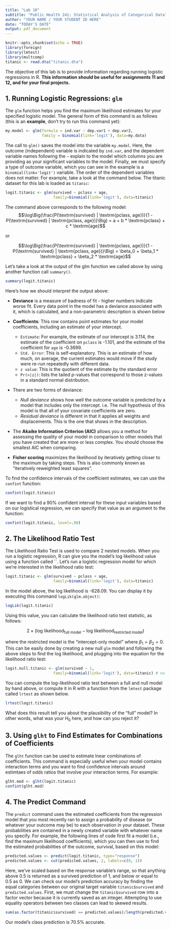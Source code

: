 ```yaml
---
title: "Lab 10"
subtitle: "Public Health 241: Statistical Analysis of Categorical Data"
author: "YOUR NAME / YOUR STUDENT ID HERE"
date: "TODAY'S DATE"
output: pdf_document
---
```


```r
knitr::opts_chunk$set(echo = TRUE)
library(foreign)
library(lmtest)
library(multcomp)
titanic <- read.dta("titanic.dta")
```

The objective of this lab is to provide information regarding running logistic regressions in R. **This information should be useful for assignments 11 and 12, and for your final projects.**

## 1. Running Logistic Regressions: `glm` 

The `glm` function helps you find the maximum likelihood estimates for your specified logistic model. The general form of this command is as follows (this is an **example**, don't try to run this command yet):

```r
my.model <- glm(formula = ind.var ~ dep.var1 + dep.var2,
                family = binomial(link='logit'), data=my.data)
```

The call to `glm()` saves the model into the variable `my.model`.  Here, the outcome (independent) variable is indicated by `ind.var`, and the dependent variable names following the `~` explain to the model which columns you are providing as your significant variables to the model. Finally, we must specify a type of outcome variable, which you can see in the example is a `binomial(link='logit')` variable. The order of the dependent variables does not matter. For example, take a look at the command below. The titanic dataset for this lab is loaded as `titanic`:
``` r
logit.titanic <- glm(survived ~ pclass + age,
                     family=binomial(link='logit'), data=titanic)
```

The command above corresponds to the following model:
$$\log\Big(\frac{P(\textrm{survived} | \textrm{pclass, age})}{1 - P(\textrm{survived} | \textrm{pclass, age})}\Big) = a + b * \textrm{pclass} + c * \textrm{age}$$

or

$$\log\Big(\frac{P(\textrm{survived} | \textrm{pclass, age})}{1 - P(\textrm{survived} | \textrm{pclass, age})}\Big) = \beta_0 + \beta_1 * \textrm{pclass} + \beta_2 * \textrm{age}$$

Let's take a look at the output of the glm function we called above by using another function call `summary()`.

``` r
summary(logit.titanic)
```

Here's how we should interpret the output above:

* **Deviance** is a measure of badness of fit - higher numbers indicate worse fit. Every data point in the model has a deviance associated with it, which is calculated, and a non-parametric description is shown below

* **Coeffcients**: This row contains point estimates for your model coefficients, including an estimate of your intercept.
  * `Estimate`: For example, the estimate of our intercept is 3.114, the estimate of the coefficient on `pclass` is -1.101, and the estimate of the coefficient for `age` is -0.3699.
  * `Std. Error`: This is self-explanatory. This is an estimate of how much, on average, the current estimates would move if the study were re-run repeatedly with different data.
  * `z value`: This is the quotient of the estimate by the standard error
  * `Pr(>|z|)`: lists the tailed p-values that correspond to those z-values in a standard normal distribution.

* There are two forms of deviance:
    * *Null deviance* shows how well the outcome variable is predicted by a model that includes only the intercept. i.e. The null hypothesis of this model is that all of your covariate coefficients are zero.
    * *Residual deviance* is different in that it applies all weights and displacements. This is the one that shows in the description.

* The **Akaike Information Criterion (AIC)** allows you a method for assessing the quality of your model in comparison to other models that you have created that are more or less complex. You should choose the smallest AIC when comparing.

* **Fisher scoring** maximizes the likelihood by iteratively getting closer to the maximum by taking steps. This is also commonly known as "iteratively reweighted least squares".

To find the confidence intervals of the coefficient estimates, we can use the `confint` function:

``` r
confint(logit.titanic)
```

If we want to find a 90% confident interval for these input variables based on our logistical regression, we can specify that value as an argument to the function:

``` r
confint(logit.titanic, level=.90)
```

## 2. The Likelihood Ratio Test

The Likelihood Ratio Test is used to compare 2 nested models. When you run a logistic regression, R can give you the model’s log likelihood value using a function called ``.  Let’s run a logistic regression model for which we’re interested in the likelihood ratio test:

``` r
logit.titanic <- glm(survived ~ pclass + age,
                     family=binomial(link='logit'), data=titanic)
```

In the model above, the log likelihood is -628.09. You can display it by executing this command `logLik(glm.object)`:

``` r
logLik(logit.titanic)
```

Using this value, you can calculate the likelihood ratio test statistic, as follows:

$$2 \times (\text{log likelihood}_{\text{full model}} - \text{log likelihood}_{\text{restricted model}})$$

where the restricted model is the "intercept-only model" where $\beta_1 = \beta_2 = 0$. This can be easily done by creating a new null `glm` model and following the above steps to find the log likelihood, and plugging into the equation for the likelihood ratio test:

``` r
logit.null.titanic <- glm(survived ~ 1,
                     family=binomial(link='logit'), data=titanic) # null model
```

You can compute the log-likelihood ratio test between a full and null model by hand above, or compute it in R with a function from the `lmtest` package called `lrtest` as shown below.

``` r
lrtest(logit.titanic)
```

What does this result tell you about the plausibility of the "full" model? In other words, what was your $H_0$ here, and how can you reject it?

## 3. Using `glht` to Find Estimates for Combinations of Coefficients

The `glht` function can be used to estimate lnear combinations of coefficients. This command is especially useful when your model contains interaction terms and you want to find confidence intervals around estimtaes of odds ratios that involve your interaction terms. For example:

``` r
glht.mod <- glht(logit.titanic)
confint(glht.mod)
```

## 4. The Predict Command

The `predict` command uses the estimated coefficients from the regression model that you most recently ran to assign a probability of disease (or whatever your outcome may be) to each observation in your dataset. These probabilities are contained in a newly created variable with whatever name you specify. For example, the following lines of code first fit a model (i.e., find the maximum likelihood coefficients), which you can then use to find the estimated probabilities of the outcome, survival, based on this model:

``` r
predicted.values <- predict(logit.titanic, type="response")
predicted.values <- cut(predicted.values, 2, labels=c(0, 1))
```

Here, we've scaled based on the response variable's range, so that anything above 0.5 is returned as a survived prediction of 1, and below or equal to 0.5 as 0. We can check our model's prediction accuracy by finding the equal categories between our original target variable `titanic$survived` and `predicted.values`. First, we must change the `titanic$survived` row into a factor vector because it is currently saved as an integer. Attempting to use equality operators between two classes can lead to skewed results.

``` r
sum(as.factor(titanic$survived) == predicted.values)/length(predicted.values)
```

Our model's class prediction is 70.5% accurate.

